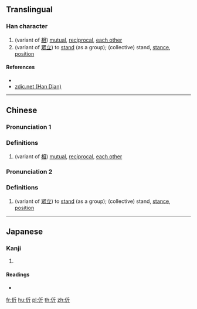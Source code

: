 ==Translingual==

===Han character===
{{Han char|rn=9|rad=人|as=04|sn=6|four=22221|canj=OHML|ids=⿰亻斤}}

# (variant of [[相]]) [[mutual]], [[reciprocal]], [[each other]]
# (variant of [[眾立]]) to [[stand]] (as a group); (collective) stand, [[stance]], [[position]]

====References====
* {{Han ref|kx=0096.060|dkj=00444|dj=0204.040|hdz=10124.040|uh=4F12|ud=20242|bh=C9BB|bd=51643}}
* [http://www.zdic.net/zd/zi/ZdicE4ZdicBCZdic92.htm zdic.net (Han Dian)]

----

==Chinese==
{{zh-forms}}

===Pronunciation 1===
{{zh-pron
|m=jìn
|c=gan3
|mc=
|oc=
|ma=
|cat=a
}}

===Definitions===
{{zh-hanzi}}

# (variant of [[相]]) [[mutual]], [[reciprocal]], [[each other]]

===Pronunciation 2===
{{zh-pron
|m=yín
|c=
|ma=
|cat=v,n
}}

===Definitions===
{{zh-hanzi}}

# (variant of [[眾立]]) to [[stand]] (as a group); (collective) stand, [[stance]], [[position]]

----

==Japanese==

===Kanji===
{{ja-kanji|grade=|rs=人04}}

# {{defn|lang=ja|sort=人04}}

====Readings====
* {{ja-readings|on=[[きん]] (kin), [[こん]] (kon)|kun=[[たすける]] (tasukeru)}}

[[fr:伒]]
[[hu:伒]]
[[pl:伒]]
[[th:伒]]
[[zh:伒]]